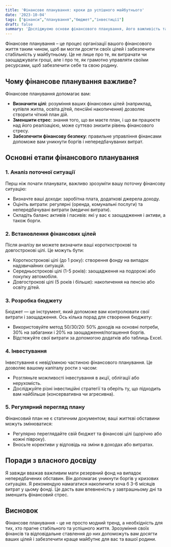 ```yaml
---
title: 'Фінансове планування: кроки до успішного майбутнього'
date: '2023-10-04'
tags: ["фінанси","планування","бюджет","інвестиції"]
draft: false
summary: 'Досліджуємо основи фінансового планування, його важливість та кроки для досягнення фінансової стабільності.'
---
```


Фінансове планування – це процес організації вашого фінансового життя таким чином, щоб ви могли досягти своїх цілей і забезпечити стабільність у майбутньому. Це не лише про те, як витрачати чи заощаджувати гроші, але і про те, як грамотно управляти своїми ресурсами, щоб забезпечити себе та свою родину.

## Чому фінансове планування важливе?

Фінансове планування допомагає вам:
- **Визначити цілі**: розуміння ваших фінансових цілей (наприклад, купівля житла, освіта дітей, пенсійні накопичення) дозволяє створити чіткий план дій.
- **Зменшити стрес**: знання того, що ви маєте план, і що ви працюєте над його реалізацією, може суттєво знизити рівень фінансового стресу.
- **Забезпечити фінансову безпеку**: правильне управління фінансами допоможе вам уникнути боргів і непередбачуваних витрат.

## Основні етапи фінансового планування

### 1. Аналіз поточної ситуації

Перш ніж почати планувати, важливо зрозуміти вашу поточну фінансову ситуацію:
- Визначте ваші доходи: заробітна плата, додаткові джерела доходу.
- Оцініть витрати: регулярні (оренда, комунальні послуги) та непередбачувані витрати (медичні витрати).
- Складіть баланс активів і пасивів: які у вас є заощадження і активи, а також борги.

### 2. Встановлення фінансових цілей

Після аналізу ви можете визначити ваші короткострокові та довгострокові цілі. Це можуть бути:
- Короткострокові цілі (до 1 року): створення фонду на випадок надзвичайних ситуацій.
- Середньострокові цілі (1-5 років): заощадження на подорожі або покупку автомобіля.
- Довгострокові цілі (5 років і більше): накопичення на пенсію або освіту дітей.

### 3. Розробка бюджету

Бюджет — це інструмент, який допоможе вам контролювати свої витрати і заощадження. Ось кілька порад для створення бюджету:
- Використовуйте метод 50/30/20: 50% доходів на основні потреби, 30% на забаганки і 20% на заощадження/погашення боргів.
- Відстежуйте свої витрати за допомогою додатків або таблиць Excel.

### 4. Інвестування

Інвестування є невід’ємною частиною фінансового планування. Це дозволяє вашому капіталу рости з часом:
- Розгляньте можливості інвестування в акції, облігації або нерухомість.
- Досліджуйте різні інвестиційні стратегії та оберіть ту, що підходить вам найбільше (консервативна чи агресивна).

### 5. Регулярний перегляд плану

Фінансовий план не є статичним документом; ваші життєві обставини можуть змінюватися:
- Регулярно переглядайте свій бюджет та фінансові цілі (щорічно або кожні півроку).
- Вносьте корективи у відповідь на зміни в доходах або витратах.

## Поради з власного досвіду

Я завжди вважав важливим мати резервний фонд на випадок непередбачених обставин. Він допомагає уникнути боргів у кризових ситуаціях. Я рекомендую намагатися накопичити хоча б 3-6 місяців витрат у цьому фонді. Це дасть вам впевненість у завтрашньому дні та зменшить фінансовий стрес.

## Висновок

Фінансове планування - це не просто модний тренд, а необхідність для тих, хто прагне стабільного та успішного життя. Зрозуміння своїх фінансів та відповідальне ставлення до них допоможуть вам досягти ваших цілей і забезпечити краще майбутнє для вас та вашої родини.
    